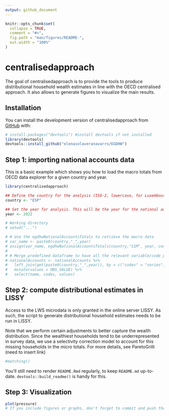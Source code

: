```yaml
---
output: github_document
---
```


<!-- README.md is generated from README.Rmd. Please edit that file -->

```r
knitr::opts_chunk$set(
  collapse = TRUE,
  comment = "#>",
  fig.path = "man/figures/README-",
  out.width = "100%"
)
```

# centralisedapproach

<!-- badges: start -->
<!-- badges: end -->

The goal of centralisedapproach is to provide the tools to produce distributional household wealth estimates in line with the OECD centralised approach. It also allows to generate figures to visualize the main results. 

## Installation

You can install the development version of centralisedapproach from [GitHub](https://github.com/) with:

``` r
# install.packages("devtools") #install devtools if not installed
library(devtools)
devtools::install_github("elenasolaveranavarro/EGDHW")
```

## Step 1: importing national accounts data

This is a basic example which shows you how to load the macro totals from OECD data explorer for a given country and year. 

```r
library(centralisedapproach)

## Define the country for the analysis (ISO-2, lowercase, for Luxembourg Wealth Study)
country <- "ESP"

## Set the year for analysis. This will be the year for the national accounts and either the year or interpolated year for the survey
year <- 2022

# Working directory
# setwd("...")

# # Use the egdhwNationalAccountsTotals to retrieve the macro data
# var_name <- paste0(country,"_",year) 
# assign(var_name, egdhwNationalAccountsTotals(country,"S1M", year, consolidated = FALSE))
# 
# # Merge predefined dataframe to have all the relevant variable/code pairs
# nationalAccounts <- nationalAccounts %>%
#   left_join(get(paste0(country,"_",year)), by = c("codes" = "series"), copy = TRUE) %>%  
#   mutate(values = OBS_VALUE) %>%
#   select(name, codes, values)

```

## Step 2: compute distributional estimates in LISSY

Access to the LWS microdata is only granted in the online server LISSY. As such, the script to generate distributional household estimates needs to be run in LISSY.

Note that we perform certain adjustments to better capture the wealth distribution. Since the wealthiest households tend to be underrepresented in survey data, we use a selectivity correction model to account for this missing households in the micro totals. For more details, see ParetoGrilli (need to insert link)

```r
#matching()
```

You'll still need to render `README.Rmd` regularly, to keep `README.md` up-to-date. `devtools::build_readme()` is handy for this.

## Step 3: Visualization

```r
plot(pressure)
# If you include figures or graphs, don't forget to commit and push the resulting figure files, so they display on GitHub and CRAN.
```


